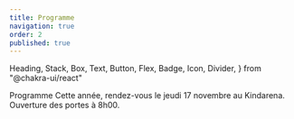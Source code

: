 ```yaml
---
title: Programme
navigation: true
order: 2
published: true
---
```


  Heading,
  Stack,
  Box,
  Text,
  Button,
  Flex,
  Badge,
  Icon,
  Divider,
} from "@chakra-ui/react"

<Stack mb="8" spacing="8">
  <Heading as="h1" >
    Programme
  </Heading>

  <Text>
    Cette année, rendez-vous le <Text as="time" dateTime="2022-11-17T08:00:00.000+0100" fontWeight="bold">jeudi 17 novembre</Text> au Kindarena.
    Ouverture des portes à <Text as="time" dateTime="2022-11-17T08:00:00.000+0100" fontWeight="bold">8h00</Text>.
  </Text>

  <Programme />

</Stack>

<Divider my="8" />

<SponsorsList />
